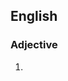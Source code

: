 ==English==

===Adjective===
{{infl|en|adjective|head=[[hoist]] [[with]] [[one's]] [[own]] [[petard]]}}

# {{alternative form of|[[hoist by one's own petard]]}}